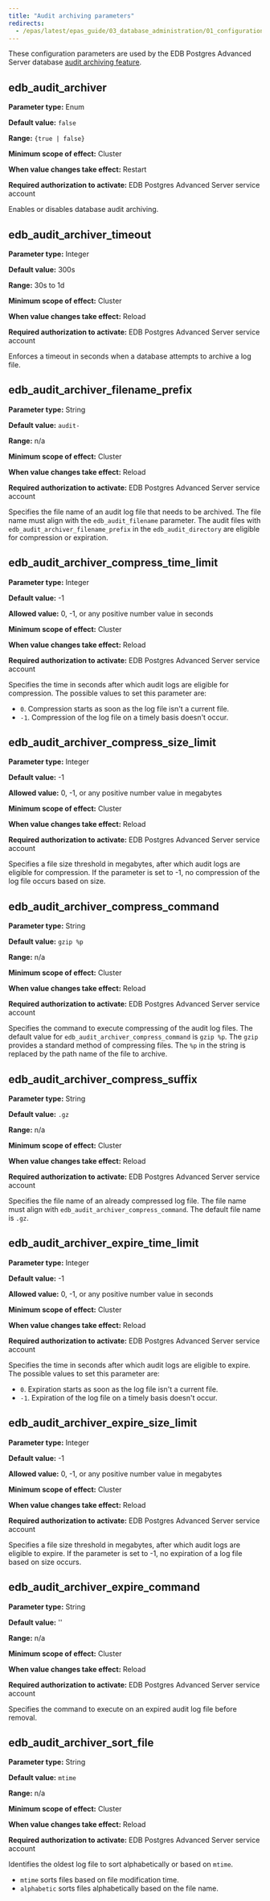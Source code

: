 ```yaml
---
title: "Audit archiving parameters"
redirects:
  - /epas/latest/epas_guide/03_database_administration/01_configuration_parameters/03_configuration_parameters_by_functionality/14_audit_archiver/ #generated for docs/epas/reorg-role-use-case-mode
---
```


<div id="audit_archiver" class="registered_link"></div>

These configuration parameters are used by the EDB Postgres Advanced Server database [audit archiving feature](../../../epas_security_guide/05_edb_audit_logging/08_audit_log_archiving/).

## edb_audit_archiver

**Parameter type:** Enum

**Default value:** `false`

**Range:** `{true | false}`

**Minimum scope of effect:** Cluster

**When value changes take effect:** Restart

**Required authorization to activate:** EDB Postgres Advanced Server service account

Enables or disables database audit archiving. 

## edb_audit_archiver_timeout

**Parameter type:** Integer

**Default value:** 300s

**Range:** 30s to 1d

**Minimum scope of effect:** Cluster

**When value changes take effect:** Reload

**Required authorization to activate:** EDB Postgres Advanced Server service account

Enforces a timeout in seconds when a database attempts to archive a log file. 

## edb_audit_archiver_filename_prefix

**Parameter type:** String

**Default value:** `audit-`

**Range:** n/a

**Minimum scope of effect:** Cluster

**When value changes take effect:** Reload

**Required authorization to activate:** EDB Postgres Advanced Server service account

Specifies the file name of an audit log file that needs to be archived. The file name must align with the `edb_audit_filename` parameter. The audit files with `edb_audit_archiver_filename_prefix` in the `edb_audit_directory` are eligible for compression or expiration.

## edb_audit_archiver_compress_time_limit

**Parameter type:** Integer

**Default value:** -1

**Allowed value:** 0, -1, or any positive number value in seconds

**Minimum scope of effect:** Cluster

**When value changes take effect:** Reload

**Required authorization to activate:** EDB Postgres Advanced Server service account

Specifies the time in seconds after which audit logs are eligible for compression. The possible values to set this parameter are: 

-  `0`. Compression starts as soon as the log file isn't a current file. 
-  `-1`. Compression of the log file on a timely basis doesn't occur.

## edb_audit_archiver_compress_size_limit

**Parameter type:** Integer

**Default value:** -1

**Allowed value:** 0, -1, or any positive number value in megabytes

**Minimum scope of effect:** Cluster

**When value changes take effect:** Reload

**Required authorization to activate:** EDB Postgres Advanced Server service account

Specifies a file size threshold in megabytes, after which audit logs are eligible for compression. If the parameter is set to -1, no compression of the log file occurs based on size.

## edb_audit_archiver_compress_command

**Parameter type:** String

**Default value:** `gzip %p`

**Range:** n/a

**Minimum scope of effect:** Cluster

**When value changes take effect:** Reload

**Required authorization to activate:** EDB Postgres Advanced Server service account

Specifies the command to execute compressing of the audit log files. The default value for `edb_audit_archiver_compress_command` is `gzip %p`. The `gzip` provides a standard method of compressing files. The `%p` in the string is replaced by the path name of the file to archive.

## edb_audit_archiver_compress_suffix

**Parameter type:** String

**Default value:** `.gz`

**Range:** n/a

**Minimum scope of effect:** Cluster

**When value changes take effect:** Reload

**Required authorization to activate:** EDB Postgres Advanced Server service account

Specifies the file name of an already compressed log file. The file name must align with `edb_audit_archiver_compress_command`. The default file name is `.gz`. 

## edb_audit_archiver_expire_time_limit

**Parameter type:** Integer

**Default value:** -1

**Allowed value:** 0, -1, or any positive number value in seconds

**Minimum scope of effect:** Cluster

**When value changes take effect:** Reload

**Required authorization to activate:** EDB Postgres Advanced Server service account

Specifies the time in seconds after which audit logs are eligible to expire. The possible values to set this parameter are: 

-  `0`. Expiration starts as soon as the log file isn't a current file. 
-  `-1`. Expiration of the log file on a timely basis doesn't occur.

## edb_audit_archiver_expire_size_limit 

**Parameter type:** Integer

**Default value:** -1

**Allowed value:** 0, -1, or any positive number value in megabytes

**Minimum scope of effect:** Cluster

**When value changes take effect:** Reload

**Required authorization to activate:** EDB Postgres Advanced Server service account

Specifies a file size threshold in megabytes, after which audit logs are eligible to expire. If the parameter is set to -1, no expiration of a log file based on size occurs.

## edb_audit_archiver_expire_command 

**Parameter type:** String

**Default value:** ''

**Range:** n/a

**Minimum scope of effect:** Cluster

**When value changes take effect:** Reload

**Required authorization to activate:** EDB Postgres Advanced Server service account

Specifies the command to execute on an expired audit log file before removal.

## edb_audit_archiver_sort_file 

**Parameter type:** String

**Default value:** `mtime`

**Range:** n/a

**Minimum scope of effect:** Cluster

**When value changes take effect:** Reload

**Required authorization to activate:** EDB Postgres Advanced Server service account

Identifies the oldest log file to sort alphabetically or based on `mtime`. 

-  `mtime` sorts files based on file modification time. 
-  `alphabetic` sorts files alphabetically based on the file name.
